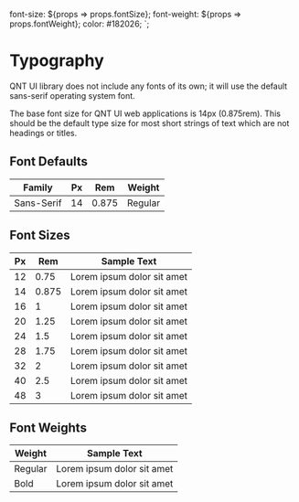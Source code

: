 
  font-size: ${props => props.fontSize};
  font-weight: ${props => props.fontWeight};
  color: #182026;
`;

<Meta title="Foundations/Typography" />

# Typography

QNT UI library does not include any fonts of its own; it will use the default sans-serif operating system font.

The base font size for QNT UI web applications is 14px (0.875rem). This should be the default type size for most short strings of text which are not headings or titles.

## Font Defaults

| Family | Px | Rem | Weight |
| ------ | -- | --- | ------ |
| Sans-Serif | 14 | 0.875 | Regular |

## Font Sizes

| Px | Rem | Sample Text |
| -- | --- | ----------- |
| 12 | 0.75 | <SampleText fontSize="12px">Lorem ipsum dolor sit amet</SampleText> |
| 14 | 0.875 | <SampleText fontSize="14px">Lorem ipsum dolor sit amet</SampleText> |
| 16 | 1 | <SampleText fontSize="16px">Lorem ipsum dolor sit amet</SampleText> |
| 20 | 1.25 | <SampleText fontSize="20px">Lorem ipsum dolor sit amet</SampleText> |
| 24 | 1.5 | <SampleText fontSize="24px">Lorem ipsum dolor sit amet</SampleText> |
| 28 | 1.75 | <SampleText fontSize="28px">Lorem ipsum dolor sit amet</SampleText> |
| 32 | 2 | <SampleText fontSize="32px">Lorem ipsum dolor sit amet</SampleText> |
| 40 | 2.5 | <SampleText fontSize="40px">Lorem ipsum dolor sit amet</SampleText> |
| 48 | 3 | <SampleText fontSize="48px">Lorem ipsum dolor sit amet</SampleText> |


## Font Weights

| Weight | Sample Text |
| ------ | ----------- |
| Regular | <SampleText fontSize="14px" fontWeight="400">Lorem ipsum dolor sit amet</SampleText> |
| Bold | <SampleText fontSize="14px" fontWeight="bold">Lorem ipsum dolor sit amet</SampleText> |
